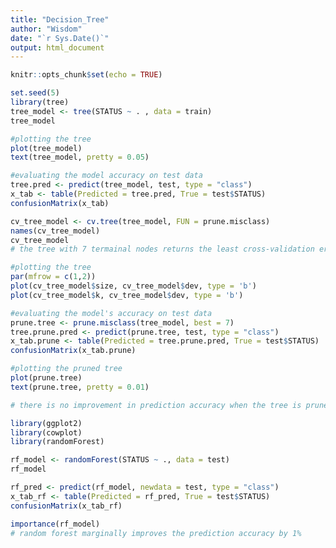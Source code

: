 ```yaml
---
title: "Decision_Tree"
author: "Wisdom"
date: "`r Sys.Date()`"
output: html_document
---
```


```r
knitr::opts_chunk$set(echo = TRUE)
```

```r
set.seed(5)
library(tree)
tree_model <- tree(STATUS ~ . , data = train)
tree_model

#plotting the tree
plot(tree_model)
text(tree_model, pretty = 0.05)

#evaluating the model accuracy on test data
tree.pred <- predict(tree_model, test, type = "class")
x_tab <- table(Predicted = tree.pred, True = test$STATUS)
confusionMatrix(x_tab)
```

```r
cv_tree_model <- cv.tree(tree_model, FUN = prune.misclass)
names(cv_tree_model)
cv_tree_model
# the tree with 7 termainal nodes returns the least cross-validation errors - 64

#plotting the tree
par(mfrow = c(1,2))
plot(cv_tree_model$size, cv_tree_model$dev, type = 'b')
plot(cv_tree_model$k, cv_tree_model$dev, type = 'b')

#evaluating the model's accuracy on test data
prune.tree <- prune.misclass(tree_model, best = 7)
tree.prune.pred <- predict(prune.tree, test, type = "class")
x_tab.prune <- table(Predicted = tree.prune.pred, True = test$STATUS)
confusionMatrix(x_tab.prune)

#plotting the pruned tree
plot(prune.tree)
text(prune.tree, pretty = 0.01)

# there is no improvement in prediction accuracy when the tree is pruned
```

```r
library(ggplot2)
library(cowplot)
library(randomForest)

rf_model <- randomForest(STATUS ~ ., data = test)
rf_model

rf_pred <- predict(rf_model, newdata = test, type = "class")
x_tab_rf <- table(Predicted = rf_pred, True = test$STATUS)
confusionMatrix(x_tab_rf)

importance(rf_model)
# random forest marginally improves the prediction accuracy by 1%
```

```r

```






